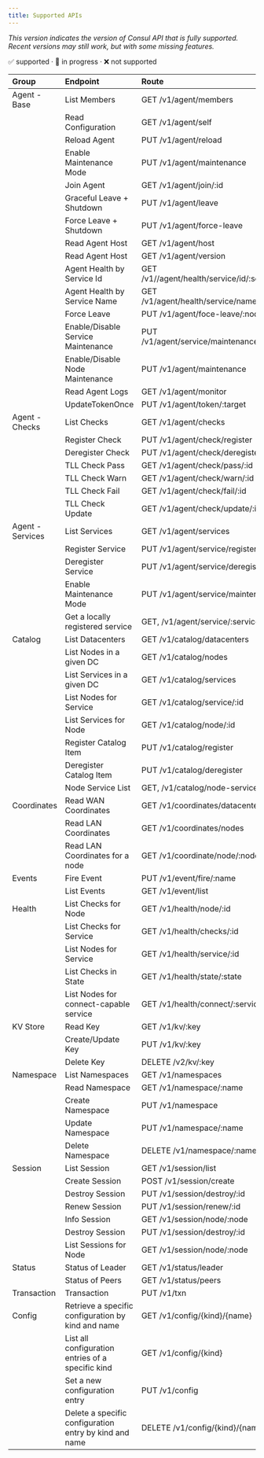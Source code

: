```yaml
---
title: Supported APIs
---
```


<ConsulAPIBadge inline={false}/>

*This version indicates the version of Consul API that is fully supported. Recent versions may still work, but with some missing features.*

✅ supported · 🚧 in progress · ❌ not supported

| Group            | Endpoint                          | Route                                          | Status  |
|:-----------------|:----------------------------------|:-----------------------------------------------|:-------:|
| Agent - Base     | List Members                      | GET /v1/agent/members                          |   ✅    |
|                  | Read Configuration                | GET /v1/agent/self                             |   ✅    |
|                  | Reload Agent                      | PUT /v1/agent/reload                           |   ✅    |
|                  | Enable Maintenance Mode           | PUT /v1/agent/maintenance                      |   ✅    |
|                  | Join Agent                        | GET /v1/agent/join/:id                         |   ✅    |
|                  | Graceful Leave + Shutdown         | PUT /v1/agent/leave                            |   ✅    |
|                  | Force Leave + Shutdown            | PUT /v1/agent/force-leave                      |   ✅    |
|                  | Read Agent Host                   | GET /v1/agent/host                             |   ✅    | 
|                  | Read Agent Host                   | GET /v1/agent/version                          |   ✅    | 
|                  | Agent Health by Service Id        | GET /v1//agent/health/service/id/:service_id   |   ✅    | 
|                  | Agent Health by Service Name      | GET /v1/agent/health/service/name/:name        |   ✅    | 
|                  | Force Leave                       | PUT /v1/agent/foce-leave/:node                 |   ✅    |
|                  | Enable/Disable Service Maintenance| PUT /v1/agent/service/maintenance/:serviceId   |   ✅    | 
|                  | Enable/Disable Node Maintenance   | PUT /v1/agent/maintenance                      |   ✅    | 
|                  | Read Agent Logs                   | GET /v1/agent/monitor                          |   ✅    | 
|                  | UpdateTokenOnce                   | PUT /v1/agent/token/:target                    |   ✅    | 
| Agent - Checks   | List Checks                       | GET /v1/agent/checks                           |   ✅    |
|                  | Register Check                    | PUT /v1/agent/check/register                   |   ✅    |
|                  | Deregister Check                  | PUT /v1/agent/check/deregister/:id             |   ✅    |
|                  | TLL Check Pass                    | GET /v1/agent/check/pass/:id                   |   ✅    |
|                  | TLL Check Warn                    | GET /v1/agent/check/warn/:id                   |   ✅    |
|                  | TLL Check Fail                    | GET /v1/agent/check/fail/:id                   |   ✅    |
|                  | TLL Check Update                  | GET /v1/agent/check/update/:id                 |   ✅    |
| Agent - Services | List Services                     | GET /v1/agent/services                         |   ✅    |
|                  | Register Service                  | PUT /v1/agent/service/register                 |   ✅    |
|                  | Deregister Service                | PUT /v1/agent/service/deregister/:id           |   ✅    |
|                  | Enable Maintenance Mode           | PUT /v1/agent/service/maintenance/:id          |   ✅    |
|                  | Get a locally registered service  | GET, /v1/agent/service/:serviceId              |   ✅    |
| Catalog          | List Datacenters                  | GET /v1/catalog/datacenters                    |   ✅    |
|                  | List Nodes in a given DC          | GET /v1/catalog/nodes                          |   ✅    |
|                  | List Services in a given DC       | GET /v1/catalog/services                       |   ✅    |
|                  | List Nodes for Service            | GET /v1/catalog/service/:id                    |   ✅    |
|                  | List Services for Node            | GET /v1/catalog/node/:id                       |   ✅    |
|                  | Register Catalog Item             | PUT /v1/catalog/register                       |   ✅    |
|                  | Deregister Catalog Item           | PUT /v1/catalog/deregister                     |   ✅    |
|                  | Node Service List                 | GET, /v1/catalog/node-services/:node           |   ✅    |
| Coordinates      | Read WAN Coordinates              | GET /v1/coordinates/datacenters                |   ✅    |
|                  | Read LAN Coordinates              | GET /v1/coordinates/nodes                      |   ✅    |
|                  | Read LAN Coordinates for a node   | GET /v1/coordinate/node/:node                  |   ✅    |
| Events           | Fire Event                        | PUT /v1/event/fire/:name                       |   ✅    |
|                  | List Events                       | GET /v1/event/list                             |   ✅    |
| Health           | List Checks for Node              | GET /v1/health/node/:id                        |   ✅    |
|                  | List Checks for Service           | GET /v1/health/checks/:id                      |   ✅    |
|                  | List Nodes for Service            | GET /v1/health/service/:id                     |   ✅    |
|                  | List Checks in State              | GET /v1/health/state/:state                    |   ✅    |
|                  | List Nodes for connect-capable service | GET /v1/health/connect/:service                |   ✅    |
| KV Store         | Read Key                          | GET /v1/kv/:key                                |   ✅    |
|                  | Create/Update Key                 | PUT /v1/kv/:key                                |   ✅    |
|                  | Delete Key                        | DELETE /v2/kv/:key                             |   ✅    |
| Namespace        | List Namespaces                   | GET /v1/namespaces                             |   ✅    |
|                  | Read Namespace                    | GET /v1/namespace/:name                        |   ✅    |
|                  | Create Namespace                  | PUT /v1/namespace                              |   ✅    |
|                  | Update Namespace                  | PUT /v1/namespace/:name                        |   ✅    |
|                  | Delete Namespace                  | DELETE /v1/namespace/:name                     |   ✅    |
| Session          | List Session                      | GET /v1/session/list                           |   ✅    |
|                  | Create Session                    | POST /v1/session/create                        |   ✅    |
|                  | Destroy Session                   | PUT /v1/session/destroy/:id                    |   ✅    |
|                  | Renew Session                     | PUT /v1/session/renew/:id                      |   ✅    |
|                  | Info Session                      | GET /v1/session/node/:node                     |   ✅    |
|                  | Destroy Session                   | PUT /v1/session/destroy/:id                    |   ✅    |
|                  | List Sessions for Node            | GET /v1/session/node/:node                     |   ✅    |
| Status           | Status of Leader                  | GET /v1/status/leader                          |   ✅    |
|                  | Status of Peers                   | GET /v1/status/peers                           |   ✅    |
| Transaction      | Transaction                       | PUT /v1/txn                                    |   ✅    | 
| Config           | Retrieve a specific configuration by kind and name | GET /v1/config/{kind}/{name}  |   ✅    |
|                   | List all configuration entries of a specific kind | GET /v1/config/{kind}         |   ✅    |
|                   | Set a new configuration entry                    | PUT  /v1/config                |   ✅    |
|                   | Delete a specific configuration entry by kind and name | DELETE /v1/config/{kind}/{name}   |  ✅     |
